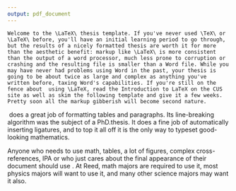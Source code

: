 ```yaml
---
output: pdf_document
---
```


\chapter*{Introduction}

	Welcome to the \LaTeX\ thesis template. If you've never used \TeX\ or \LaTeX\ before, you'll have an initial learning period to go through, but the results of a nicely formatted thesis are worth it for more than the aesthetic benefit: markup like \LaTeX\ is more consistent than the output of a word processor, much less prone to corruption or crashing and the resulting file is smaller than a Word file. While you may have never had problems using Word in the past, your thesis is going to be about twice as large and complex as anything you've written before, taxing Word's capabilities. If you're still on the fence about  using \LaTeX, read the Introduction to LaTeX on the CUS site as well as skim the following template and give it a few weeks. Pretty soon all the markup gibberish will become second nature.

\section{Why use it?}

\LaTeX\ does a great job of formatting tables and paragraphs. Its line-breaking algorithm was the subject of a PhD.\thinspace thesis. It does a fine job of automatically inserting ligatures, and to top it all off it is the only way to typeset good-looking mathematics.

\section{Who should use it?}

Anyone who needs to use math, tables, a lot of figures, complex cross-references, IPA or who just cares about the final appearance of their document should use \LaTeX. At Reed, math majors are required to use it, most physics majors will want to use it, and many other science majors may want it also.
